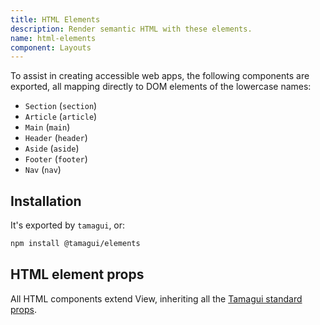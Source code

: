 ```yaml
---
title: HTML Elements
description: Render semantic HTML with these elements.
name: html-elements
component: Layouts
---
```


<InstallBanner />

To assist in creating accessible web apps, the following components are exported, all mapping directly to DOM elements of the lowercase names:

- `Section` (`section`)
- `Article` (`article`)
- `Main` (`main`)
- `Header` (`header`)
- `Aside` (`aside`)
- `Footer` (`footer`)
- `Nav` (`nav`)

## Installation

It's exported by `tamagui`, or:

```bash
npm install @tamagui/elements
```

## HTML element props

All HTML components extend View, inheriting all the [Tamagui standard props](/docs/intro/props). 